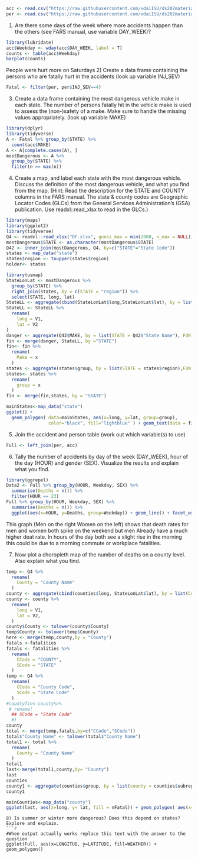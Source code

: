 ```r
acc <- read.csv("https://raw.githubusercontent.com/xdaiISU/ds202materials/master/hwlabs/fars2017/accident.csv", stringsAsFactors = FALSE)
per <- read.csv("https://raw.githubusercontent.com/xdaiISU/ds202materials/master/hwlabs/fars2017/person.csv", stringsAsFactors = FALSE)
```


1) Are there some days of the week where more accidents happen than the others (see FARS manual, use variable DAY_WEEK)?
```r
library(lubridate)
acc$Weekday <- wday(acc$DAY_WEEK, label = T)
counts <- table(acc$Weekday)
barplot(counts)
```
People were hurt more on Saturdays
2) Create a data frame containing the persons who are fatally hurt in the accidents (look up variable INJ_SEV)
```r
Fatal <- filter(per, per$INJ_SEV==4)
```
3) Create a data frame containing the most dangerous vehicle make in each state. The number of persons fatally hit in the vehicle make is used to assess the (non-)safety of a make. Make sure to handle the missing values appropriately. (look up variable MAKE)
```r
library(dplyr)
library(tidyverse)
A <- Fatal %>% group_by(STATE) %>%
  count(acc$MAKE) 
A <- A[complete.cases(A), ]
mostDangerous <- A %>%
  group_by(STATE) %>% 
  filter(n == max(n))
```
4) Create a map, and label each state with the most dangerous vehicle. Discuss the definition of the most dangerous vehicle, and what you find from the map. (Hint: Read the description for the STATE and COUNTY columns in the FARS manual. The state & county codes are Geographic Locator Codes (GLCs) from the General Services Administration’s (GSA) publication. Use readxl::read_xlsx to read in the GLCs.)
```r
library(maps)
library(ggplot2)
library(tidyverse)
Q4 <- readxl::read_xlsx("DF.xlsx", guess_max = min(2000, n_max = NULL))
mostDangerous$STATE <- as.character(mostDangerous$STATE)
Q42 <- inner_join(mostDangerous, Q4, by=c("STATE"="State Code"))
states <- map_data("state")
states$region <- toupper(states$region)
holder<- states
```

```r
library(usmap)
StateLonLat <- mostDangerous %>%
  group_by(STATE) %>%
  right_join(states, by = c(STATE = "region")) %>%
  select(STATE, long, lat)
StateLL <- aggregate(cbind(StateLonLat$long,StateLonLat$lat), by = list(STATE = StateLonLat$STATE), FUN = mean)
StateLL <- StateLL %>% 
  rename(
    long = V1,
    lat = V2
)
danger <- aggregate(Q42$MAKE, by = list(STATE = Q42$"State Name"), FUN = mean)
fin <- merge(danger, StateLL, by ="STATE")
fin<- fin %>%
  rename(
    Make = x
  )
states <- aggregate(states$group, by = list(STATE = states$region),FUN = mean)
states<- states %>%
  rename(
    group = x
  )
fin <- merge(fin,states, by = "STATE")
```
```r
mainStates<-map_data("state")
ggplot() + 
  geom_polygon( data=mainStates, aes(x=long, y=lat, group=group),
                color="black", fill="lightblue" ) + geom_text(data = fin, aes(x=long,y=lat, label = Make))
```



5) Join the accident and person table (work out which variable(s) to use)
```r
Full <- left_join(per, acc)
```
6) Tally the number of accidents by day of the week (DAY_WEEK), hour of the day (HOUR) and gender (SEX).
Visualize the results and explain what you find.
```r
library(ggrepel)
Data2 <- Full %>% group_by(HOUR, Weekday, SEX) %>%
  summarise(Deaths = n()) %>%
  filter(HOUR == 23)
Full %>% group_by(HOUR, Weekday, SEX) %>%
  summarise(Deaths = n()) %>%
  ggplot(aes(x=HOUR, y=Deaths, group=Weekday)) + geom_line() + facet_wrap(~SEX) + geom_text_repel(data=Data2, aes(x=HOUR, y=Deaths, label=Weekday))
```
This graph (Men on the right Women on the left) shows that death rates for men and women both spike on the weekend but men Already have a much higher deat rate. In hours of the day both see a slight rise in the morning this could be due to a morning commute or workplace fatalities.




7) Now plot a choropleth map of the number of deaths on a county level. Also explain what you find.
```r
temp <- Q4 %>%
  rename(
    County = "County Name"
  )
county <- aggregate(cbind(counties$long, StateLonLat$lat), by = list(County = counties$subregion), FUN = mean)
county <- county %>%
  rename(
    long = V1,
    lat = V2,
  )
county$County <- tolower(county$County)
temp$County <- tolower(temp$County)
here <- merge(temp,county,by = "County")
fatals <-fatalities
fatals <- fatalities %>%
  rename(
    CCode = "COUNTY",
    SCode = "STATE"
  )
temp <- Q4 %>%
  rename(
    CCode = "County Code",
    SCode = "State Code"
  )
#countyfin<-county%>%
 # rename(
  ## SCode = "State Code"
  #)
county
total <- merge(temp,fatals,by=c("CCode","SCode")) 
total$"County Name" <- tolower(total$"County Name")
total1 <- total %>%
  rename(
    County = "County Name"
  )
total1
last<-merge(total1,county,by= "County")
last
counties
county1 <- aggregate(counties$group, by = list(county = counties$subregion),FUN = mean) 
county1
```
```r
mainCounties<-map_data("county")
ggplot(last, aes(x=long, y= lat, fill = nFatal)) + geom_polygon( aes(x= long, y=lat))
```
```
8) Is summer or winter more dangerous? Does this depend on states? Explore and explain.
```r
#When output actually works replace this text with the answer to the question
ggplot(Full, aes(x=LONGITUD, y=LATITUDE, fill=WEATHER)) + geom_polygon()
```